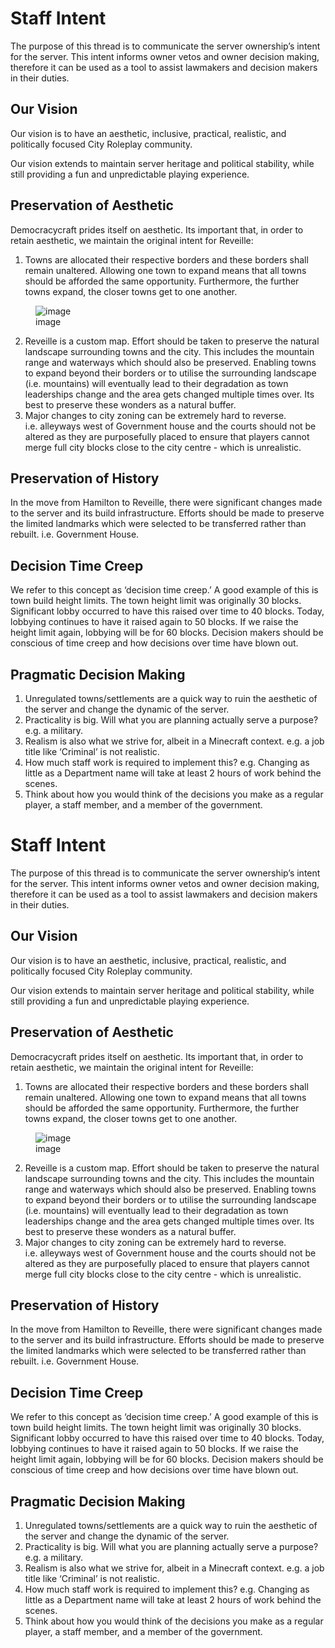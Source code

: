 <span id="staff-intent"></span>
= Staff Intent =

The purpose of this thread is to communicate the server ownership’s intent for the server. This intent informs owner vetos and owner decision making, therefore it can be used as a tool to assist lawmakers and decision makers in their duties.

<span id="our-vision"></span>
== Our Vision ==

Our vision is to have an aesthetic, inclusive, practical, realistic, and politically focused City Roleplay community.

Our vision extends to maintain server heritage and political stability, while still providing a fun and unpredictable playing experience.

<span id="preservation-of-aesthetic"></span>
== Preservation of Aesthetic ==

Democracycraft prides itself on aesthetic. Its important that, in order to retain aesthetic, we maintain the original intent for Reveille:

# Towns are allocated their respective borders and these borders shall remain unaltered. Allowing one town to expand means that all towns should be afforded the same opportunity. Furthermore, the further towns expand, the closer towns get to one another.

<div class="figure">

[[File:https://cdn.discordapp.com/attachments/838356841217916989/1171060658788380672/reveille_borders-png.png?ex=655b4e3a&is=6548d93a&hm=3c0785655f840a360e59a0c0048dad2fbd7b934c463d5dbfa8f8726dcac0b935&|image]]

</div>
<ol start="2" style="list-style-type: decimal;">
<li><p>Reveille is a custom map. Effort should be taken to preserve the natural landscape surrounding towns and the city. This includes the mountain range and waterways which should also be preserved. Enabling towns to expand beyond their borders or to utilise the surrounding landscape (i.e. mountains) will eventually lead to their degradation as town leaderships change and the area gets changed multiple times over. Its best to preserve these wonders as a natural buffer.</p></li>
<li><p>Major changes to city zoning can be extremely hard to reverse. i.e. alleyways west of Government house and the courts should not be altered as they are purposefully placed to ensure that players cannot merge full city blocks close to the city centre - which is unrealistic.</p></li></ol>

<span id="preservation-of-history"></span>
== Preservation of History ==

In the move from Hamilton to Reveille, there were significant changes made to the server and its build infrastructure. Efforts should be made to preserve the limited landmarks which were selected to be transferred rather than rebuilt. i.e. Government House.

<span id="decision-time-creep"></span>
== Decision Time Creep ==

We refer to this concept as ‘decision time creep.’ A good example of this is town build height limits. The town height limit was originally 30 blocks. Significant lobby occurred to have this raised over time to 40 blocks. Today, lobbying continues to have it raised again to 50 blocks. If we raise the height limit again, lobbying will be for 60 blocks. Decision makers should be conscious of time creep and how decisions over time have blown out.

<span id="pragmatic-decision-making"></span>
== Pragmatic Decision Making ==

# Unregulated towns/settlements are a quick way to ruin the aesthetic of the server and change the dynamic of the server.
# Practicality is big. Will what you are planning actually serve a purpose? e.g. a military.
# Realism is also what we strive for, albeit in a Minecraft context. e.g. a job title like ‘Criminal’ is not realistic.
# How much staff work is required to implement this? e.g. Changing as little as a Department name will take at least 2 hours of work behind the scenes.
# Think about how you would think of the decisions you make as a regular player, a staff member, and a member of the government.

<span id="staff-intent-1"></span>
= Staff Intent =

The purpose of this thread is to communicate the server ownership’s intent for the server. This intent informs owner vetos and owner decision making, therefore it can be used as a tool to assist lawmakers and decision makers in their duties.

<span id="our-vision-1"></span>
== Our Vision ==

Our vision is to have an aesthetic, inclusive, practical, realistic, and politically focused City Roleplay community.

Our vision extends to maintain server heritage and political stability, while still providing a fun and unpredictable playing experience.

<span id="preservation-of-aesthetic-1"></span>
== Preservation of Aesthetic ==

Democracycraft prides itself on aesthetic. Its important that, in order to retain aesthetic, we maintain the original intent for Reveille:

# Towns are allocated their respective borders and these borders shall remain unaltered. Allowing one town to expand means that all towns should be afforded the same opportunity. Furthermore, the further towns expand, the closer towns get to one another.

<div class="figure">

[[File:https://cdn.discordapp.com/attachments/838356841217916989/1171060658788380672/reveille_borders-png.png?ex=655b4e3a&is=6548d93a&hm=3c0785655f840a360e59a0c0048dad2fbd7b934c463d5dbfa8f8726dcac0b935&|image]]

</div>
<ol start="2" style="list-style-type: decimal;">
<li><p>Reveille is a custom map. Effort should be taken to preserve the natural landscape surrounding towns and the city. This includes the mountain range and waterways which should also be preserved. Enabling towns to expand beyond their borders or to utilise the surrounding landscape (i.e. mountains) will eventually lead to their degradation as town leaderships change and the area gets changed multiple times over. Its best to preserve these wonders as a natural buffer.</p></li>
<li><p>Major changes to city zoning can be extremely hard to reverse. i.e. alleyways west of Government house and the courts should not be altered as they are purposefully placed to ensure that players cannot merge full city blocks close to the city centre - which is unrealistic.</p></li></ol>

<span id="preservation-of-history-1"></span>
== Preservation of History ==

In the move from Hamilton to Reveille, there were significant changes made to the server and its build infrastructure. Efforts should be made to preserve the limited landmarks which were selected to be transferred rather than rebuilt. i.e. Government House.

<span id="decision-time-creep-1"></span>
== Decision Time Creep ==

We refer to this concept as ‘decision time creep.’ A good example of this is town build height limits. The town height limit was originally 30 blocks. Significant lobby occurred to have this raised over time to 40 blocks. Today, lobbying continues to have it raised again to 50 blocks. If we raise the height limit again, lobbying will be for 60 blocks. Decision makers should be conscious of time creep and how decisions over time have blown out.

<span id="pragmatic-decision-making-1"></span>
== Pragmatic Decision Making ==

# Unregulated towns/settlements are a quick way to ruin the aesthetic of the server and change the dynamic of the server.
# Practicality is big. Will what you are planning actually serve a purpose? e.g. a military.
# Realism is also what we strive for, albeit in a Minecraft context. e.g. a job title like ‘Criminal’ is not realistic.
# How much staff work is required to implement this? e.g. Changing as little as a Department name will take at least 2 hours of work behind the scenes.
# Think about how you would think of the decisions you make as a regular player, a staff member, and a member of the government.
